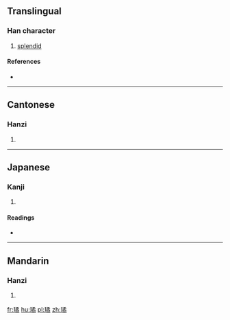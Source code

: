 ==Translingual==

===Han character===
{{Han char|rn=96|rad=玉|as=12|sn=16|four=17127|canj=MGNHB}}

# [[splendid]]

====References====
* {{Han ref|kx=0742.030|dkj=21239|dj=1151.160|hdz=21138.160|uh=749A|ud=29850|bh=EA63|bd=60003}}

----

==Cantonese==

===Hanzi===
{{yue-hanzi|jyut=ging4|y=ging4}}

# {{defn|lang=yue|sort=玉12}}

----

==Japanese==

===Kanji===
{{ja-kanji|grade=|rs=玉12}}

# {{defn|lang=ja|sort=玉12}}

====Readings====
* {{ja-readings|on=[[けい]] (kei), [[ぎょう]] (gyō), [[けつ]] (ketsu), [[けち]] (kechi)|kun=|nanori=}}

----

==Mandarin==

===Hanzi===
{{cmn-hanzi|pin=[[qióng]] ([[qiong2]])|wg=ch'iung<sup>2</sup>}}

# {{defn|lang=cmn|sort=玉12}}

[[fr:璚]]
[[hu:璚]]
[[pl:璚]]
[[zh:璚]]